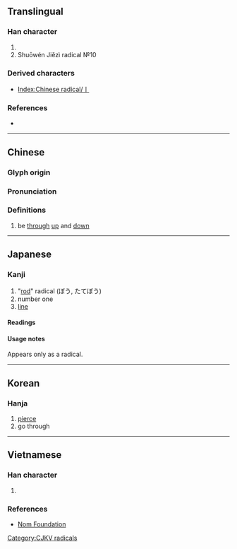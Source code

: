 {{also|[[一]]|[[∣]]|[[׀]]|[[ǀ]]|[[〡]]|{{unsupported|pipe}}|uni=auto}}
{{character info/new}}
==Translingual==
{{stroke order|strokes=1}}
{{stroke order|type=animate}}

===Han character===
{{Han char|rn=2|rad=丨|as=00|sn=1|four=|canj=L,XL}}

# {{mul-kangxi radical-def}}
# Shuōwén Jiězì radical №10

===Derived characters===
* [[Index:Chinese radical/丨]]

===References===
* {{Han ref|kx=0078.200|dkj=00067|dj=0157.450|hdz=10028.020|uh=4E28|ud=20008}}

----

==Chinese==
{{zh-forms}}

===Glyph origin===
{{Han etyl}}

===Pronunciation===
{{zh-pron
|m=gǔn
|c=gwan2
|h=pfs=kun
|mn=kún
|w=
|mc=y
|oc=y
|ma=|ma2=
|cat=
}}

===Definitions===
{{zh-hanzi}}

# be [[through]] [[up]] and [[down]]

----

==Japanese==

===Kanji===
{{ja-kanji|grade=r|rs=丨0}}

# "[[rod]]" radical (ぼう, たてぼう)
# number one
# [[line]]

====Readings====
{{ja-readings
|goon=こん, し, にょ
|kanon=こん, し, じょ
|kun=すす-む, しりぞ-く
}}

====Usage notes====
Appears only as a radical.

----

==Korean==

===Hanja===
{{ko-hanja|hangeul=곤|rv=gon|mr=kon}}

# [[pierce]]
# go through

[[Category:CJKV radicals]]

----

==Vietnamese==

===Han character===
{{vi-hantu|[[cổn]]|rs=丨00}}

# {{defn|lang=vi|sort=丨00}}

===References===
* [http://nomfoundation.org/common/nom_details.php?codepoint=4e28 Nom Foundation]

{{cln|vi|Han tu}}
